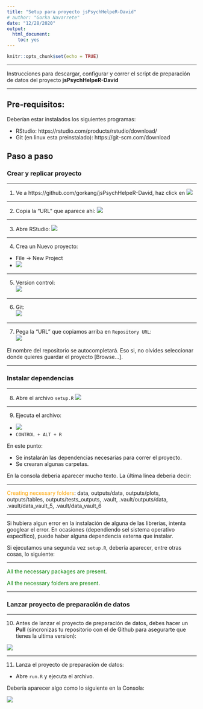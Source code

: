 ```yaml
---
title: "Setup para proyecto jsPsychHelpeR-David"
# author: "Gorka Navarrete"
date: "12/28/2020"
output: 
  html_document: 
    toc: yes
---
```


```r
knitr::opts_chunk$set(echo = TRUE)
```

---  

Instrucciones para descargar, configurar y correr el script de preparación de datos del proyecto **jsPsychHelpeR-David**

---  



## Pre-requisitos:

Deberían estar instalados los siguientes programas:  

- RStudio: https://rstudio.com/products/rstudio/download/  
- Git (en linux esta preinstalado): https://git-scm.com/download



## Paso a paso


### Crear y replicar proyecto 

---  


1. Ve a https://github.com/gorkang/jsPsychHelpeR-David, haz click en ![](img/setup-code.png) 

---  


2. Copia la "URL" que aparece ahí: ![](img/setup-github.png)

---  

3. Abre RStudio: ![](img/setup-Rstudio.png)


---  

4. Crea un Nuevo proyecto:

- File -> New Project
- ![](img/setup-newproject_icon.png)

---  

5. Version control:  
![](img/setup-new_project.png)

---  

6. Git:  
![](img/setup-git_project.png)

---  

7. Pega la "URL" que copiamos arriba en `Repository URL`:  
![](img/setup-clonegit.png)

El nombre del repositorio se autocompletará. Eso si, no olvides seleccionar donde quieres guardar el proyecto [Browse...].

---  


### Instalar dependencias

---  


8. Abre el archivo `setup.R`
![](img/setup-setupR.png)

---  

9. Ejecuta el archivo: 

- ![](img/setup-source.png)
- `CONTROL + ALT + R`



En este punto:

- Se instalarán las dependencias necesarias para correr el proyecto.  
- Se crearan algunas carpetas.  


En la consola deberia aparecer mucho texto. La última linea deberia decir:  

---  

<span style="color:orange">Creating necessary folders</span>:  data, outputs/data, outputs/plots, outputs/tables, outputs/tests_outputs, .vault, .vault/outputs/data, .vault/data_vault_5, .vault/data_vault_6 

---  

Si hubiera algun error en la instalación de alguna de las librerias, intenta googlear el error. En ocasiones (dependiendo sel sistema operativo específico), puede haber alguna dependencia externa que instalar.  


Si ejecutamos una segunda vez `setup.R`, debería aparecer, entre otras cosas, lo siguiente:  

---  

<span style="color:green">All the necessary packages are present</span>. 

<span style="color:green">All the necessary folders are present</span>.  

---  


### Lanzar proyecto de preparación de datos

---  

10. Antes de lanzar el proyecto de preparación de datos, debes hacer un **Pull** (sincronizas tu repositorio con el de Github para asegurarte que tienes la ultima version):

![](img/setup-pull.png)

---  

11. Lanza el proyecto de preparación de datos: 

- Abre `run.R` y ejecuta el archivo.


Debería aparecer algo como lo siguiente en la Consola:  

![](img/setup-targets.png)

